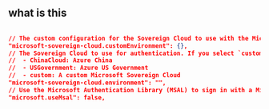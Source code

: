 ## what is this

```json

// The custom configuration for the Sovereign Cloud to use with the Microsoft Sovereign Cloud authentication provider. This along with setting `microsoft-sovereign-cloud.environment` to `custom` is required to use this feature.
"microsoft-sovereign-cloud.customEnvironment": {},
// The Sovereign Cloud to use for authentication. If you select `custom`, you must also set the `microsoft-sovereign-cloud.customEnvironment` setting.
//  - ChinaCloud: Azure China
//  - USGovernment: Azure US Government
//  - custom: A custom Microsoft Sovereign Cloud
"microsoft-sovereign-cloud.environment": "",
// Use the Microsoft Authentication Library (MSAL) to sign in with a Microsoft account.
"microsoft.useMsal": false,
```
